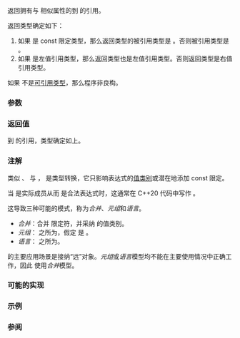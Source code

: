 {{cpp/title|forward_like}}
{{cpp/utility/navbar}}
{{ddcl|header=utility|since=c++23|
template&lt; class T, class U &gt;
constexpr auto&amp;&amp; forward_like( U&amp;&amp; x ) noexcept;
}}

返回拥有与 {{tt|T&amp;&amp;}} 相似属性的到 {{c|x}} 的引用。

返回类型确定如下：
# 如果 {{c/core|std::remove_reference_t&lt;T&gt;}} 是 const 限定类型，那么返回类型的被引用类型是 {{c/core|const std::remove_reference_t&lt;U&gt;}}。否则被引用类型是 {{c/core|std::remove_reference_t&lt;U&gt;}}。
# 如果 {{tt|T&amp;&amp;}} 是左值引用类型，那么返回类型也是左值引用类型。否则返回类型是右值引用类型。

如果 {{tt|T}} 不是[[cpp/meta#定义|可引用类型]]，那么程序非良构。

===参数===
{{par begin}}
{{par|x|需要像类型 {{tt|T}} 一样转发的值}}
{{par end}}

===返回值===
到 {{c|x}} 的引用，类型确定如上。

===注解===
类似 {{lc|std::forward}}、{{ltt|cpp/utility/move|std::move}} 与 {{lc|std::as_const}}，{{tt|std::forward_like}} 是类型转换，它只影响表达式的[[cpp/language/value category|值类别]]或潜在地添加 const 限定。

当 {{tt|m}} 是实际成员从而 {{c|o.m}} 是合法表达式时，这通常在 C++20 代码中写作 {{c|std::forward&lt;decltype(o)&gt;(o).m}}。

这导致三种可能的模式，称为''合并''、''元组''{{sep}}和''语言''。
* ''合并''：合并 {{c/core|const}} 限定符，并采纳 {{tt|Owner}} 的值类别。
* ''元组''：{{c|std::get&lt;0&gt;(Owner)}} 之所为，假定 {{tt|Owner}} 是 {{c/core|std::tuple&lt;Member&gt;}}。
* ''语言''：{{c|std::forward&lt;decltype(Owner)&gt;(o).m}} 之所为。

{{tt|std::forward_like}} 的主要应用场景是接纳“远”对象。''元组''{{sep}}或''语言''{{sep}}模型均不能在主要使用情况中正确工作，因此 {{tt|std::forward_like}} 使用''合并''{{sep}}模型。

{{feature test macro|__cpp_lib_forward_like|[[#Top|{{tt|std::forward_like}}]]|value=202207L|std=C++23}}

===可能的实现===
{{eq fun|1=
template&lt;class T, class U&gt;
constexpr auto&amp;&amp; forward_like(U&amp;&amp; x) noexcept
{
    constexpr bool is_adding_const = std::is_const_v&lt;std::remove_reference_t&lt;T&gt;&gt;;
    if constexpr (std::is_lvalue_reference_v&lt;T&amp;&amp;&gt;)
    {
        if constexpr (is_adding_const)
            return std::as_const(x);
        else
            return static_cast&lt;U&amp;&gt;(x);
    }
    else
    {
        if constexpr (is_adding_const)
            return std::move(std::as_const(x));
        else
            return std::move(x);
    }
}
}}

===示例===
{{example
|code=
#include &lt;cstddef&gt;
#include &lt;iostream&gt;
#include &lt;memory&gt;
#include &lt;optional&gt;
#include &lt;type_traits&gt;
#include &lt;utility&gt;
#include &lt;vector&gt;

struct TypeTeller
{
    void operator()(this auto&amp;&amp; self)
    {
        using SelfType = decltype(self);
        using UnrefSelfType = std::remove_reference_t&lt;SelfType&gt;;
        if constexpr (std::is_lvalue_reference_v&lt;SelfType&gt;)
        {
            if constexpr (std::is_const_v&lt;UnrefSelfType&gt;)
                std::cout &lt;&lt; "常量左值\n";
            else
                std::cout &lt;&lt; "可变左值\n";
        }
        else
        {
            if constexpr (std::is_const_v&lt;UnrefSelfType&gt;)
                std::cout &lt;&lt; "常量右值\n";
            else
                std::cout &lt;&lt; "可变右值\n";
        }
    }
};

struct FarStates
{
    std::unique_ptr&lt;TypeTeller&gt; ptr;
    std::optional&lt;TypeTeller&gt; opt;
    std::vector&lt;TypeTeller&gt; container;
    
    auto&amp;&amp; from_opt(this auto&amp;&amp; self)
    {
        return std::forward_like&lt;decltype(self)&gt;(self.opt.value());
        // 可以使用 std::forward&lt;decltype(self)&gt;(self).opt.value()，
        // 因为 std::optional 提供了适合的访问器。
    }
    
    auto&amp;&amp; operator[](this auto&amp;&amp; self, std::size_t i)
    {
        return std::forward_like&lt;decltype(self)&gt;(self.container.at(i));
        // 使用 std::forward&lt;decltype(self)&gt;(self)[i] 不太好，
        // 因为容器不提供右值下标访问，虽然它们能。
    }
    
    auto&amp;&amp; from_ptr(this auto&amp;&amp; self)
    {
        if (!self.ptr)
            throw std::bad_optional_access{};
        return std::forward_like&lt;decltype(self)&gt;(*self.ptr);
        // 使用 *std::forward&lt;decltype(self)&gt;(self).ptr 不好，
        // 因为 std::unique_ptr&lt;TypeTeller&gt; 始终解引用到非 const 左值。
    }
};

int main()
{
    FarStates my_state
    {
        .ptr{std::make_unique&lt;TypeTeller&gt;()},
        .opt{std::in_place, TypeTeller{}&lt;!----&gt;},
        .container{std::vector&lt;TypeTeller&gt;(1)},
    };
    
    my_state.from_ptr()();
    my_state.from_opt()();
    my_state[0]();
    
    std::cout &lt;&lt; '\n';
    
    std::as_const(my_state).from_ptr()();
    std::as_const(my_state).from_opt()();
    std::as_const(my_state)[0]();
    
    std::cout &lt;&lt; '\n';
    
    std::move(my_state).from_ptr()();
    std::move(my_state).from_opt()();
    std::move(my_state)[0]();
    
    std::cout &lt;&lt; '\n';
    
    std::move(std::as_const(my_state)).from_ptr()();
    std::move(std::as_const(my_state)).from_opt()();
    std::move(std::as_const(my_state))[0]();
    
    std::cout &lt;&lt; '\n';
}
|output=
可变左值
可变左值
可变左值

常量左值
常量左值
常量左值

可变右值
可变右值
可变右值

常量右值
常量右值
常量右值
}}

===参阅===
{{dsc begin}}
{{dsc inc|cpp/utility/dsc move}}
{{dsc inc|cpp/utility/dsc forward}}
{{dsc inc|cpp/utility/dsc as_const}}
{{dsc end}}

{{langlinks|de|en|es|fr|it|ja|pt|ru}}